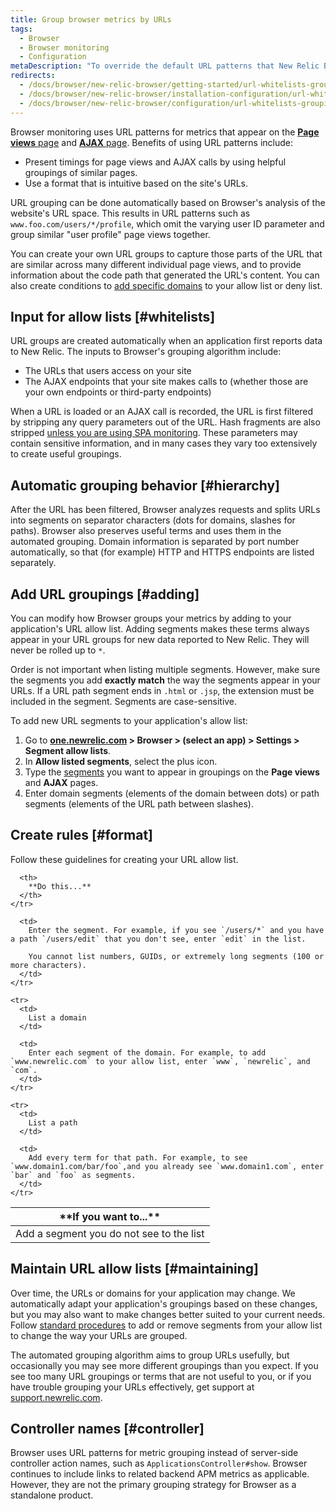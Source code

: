 ```yaml
---
title: Group browser metrics by URLs
tags:
  - Browser
  - Browser monitoring
  - Configuration
metaDescription: "To override the default URL patterns that New Relic Browser uses to group metrics, add URLs to your allow list in the Browser Settings."
redirects:
  - /docs/browser/new-relic-browser/getting-started/url-whitelists-grouping-browser-metrics
  - /docs/browser/new-relic-browser/installation-configuration/url-whitelists-grouping-browser-metrics
  - /docs/browser/new-relic-browser/configuration/url-whitelists-grouping-browser-metrics
---
```


Browser monitoring uses URL patterns for metrics that appear on the [**Page views** page](/docs/browser/new-relic-browser/additional-standard-features/page-views-insights-your-sites-popularity) and [**AJAX** page](/docs/browser/new-relic-browser/browser-pro-features/ajax-dashboard-identifying-time-consuming-calls). Benefits of using URL patterns include:

* Present timings for page views and AJAX calls by using helpful groupings of similar pages.
* Use a format that is intuitive based on the site's URLs.

URL grouping can be done automatically based on Browser's analysis of the website's URL space. This results in URL patterns such as `www.foo.com/users/*/profile`, which omit the varying user ID parameter and group similar "user profile" page views together.

You can create your own URL groups to capture those parts of the URL that are similar across many different individual page views, and to provide information about the code path that generated the URL's content. You can also create conditions to [add specific domains](/docs/browser/new-relic-browser/installation-configuration/monitor-or-block-specific-domains) to your allow list or deny list.

## Input for allow lists [#whitelists]

URL groups are created automatically when an application first reports data to New Relic. The inputs to Browser's grouping algorithm include:

* The URLs that users access on your site
* The AJAX endpoints that your site makes calls to (whether those are your own endpoints or third-party endpoints)

When a URL is loaded or an AJAX call is recorded, the URL is first filtered by stripping any query parameters out of the URL. Hash fragments are also stripped [unless you are using SPA monitoring](/docs/browser/single-page-app-monitoring/use-spa-data/understand-spa-data-collection). These parameters may contain sensitive information, and in many cases they vary too extensively to create useful groupings.

## Automatic grouping behavior [#hierarchy]

After the URL has been filtered, Browser analyzes requests and splits URLs into segments on separator characters (dots for domains, slashes for paths). Browser also preserves useful terms and uses them in the automated grouping. Domain information is separated by port number automatically, so that (for example) HTTP and HTTPS endpoints are listed separately.

## Add URL groupings [#adding]

You can modify how Browser groups your metrics by adding to your application's URL allow list. Adding segments makes these terms always appear in your URL groups for new data reported to New Relic. They will never be rolled up to `*`.

Order is not important when listing multiple segments. However, make sure the segments you add **exactly match** the way the segments appear in your URLs. If a URL path segment ends in `.html` or `.jsp`, the extension must be included in the segment. Segments are case-sensitive.

To add new URL segments to your application's allow list:

1. Go to **[one.newrelic.com](https://one.newrelic.com) > Browser > (select an app) > Settings > Segment allow lists**.
2. In **Allow listed segments**, select the plus <Icon name="fe-plus-circle"/>
   icon.
3. Type the [segments](#format) you want to appear in groupings on the **Page views** and **AJAX** pages.
4. Enter domain segments (elements of the domain between dots) or path segments (elements of the URL path between slashes).

## Create rules [#format]

Follow these guidelines for creating your URL allow list.

<table>
  <thead>
    <tr id="segments">
      <th width={200}>
        **If you want to...**
      </th>

      <th>
        **Do this...**
      </th>
    </tr>
  </thead>

  <tbody>
    <tr>
      <td>
        Add a segment you do not see to the list
      </td>

      <td>
        Enter the segment. For example, if you see `/users/*` and you have a path `/users/edit` that you don't see, enter `edit` in the list.

        You cannot list numbers, GUIDs, or extremely long segments (100 or more characters).
      </td>
    </tr>

    <tr>
      <td>
        List a domain
      </td>

      <td>
        Enter each segment of the domain. For example, to add `www.newrelic.com` to your allow list, enter `www`, `newrelic`, and `com`.
      </td>
    </tr>

    <tr>
      <td>
        List a path
      </td>

      <td>
        Add every term for that path. For example, to see `www.domain1.com/bar/foo`,and you already see `www.domain1.com`, enter `bar` and `foo` as segments.
      </td>
    </tr>
  </tbody>
</table>

## Maintain URL allow lists [#maintaining]

Over time, the URLs or domains for your application may change. We automatically adapt your application's groupings based on these changes, but you may also want to make changes better suited to your current needs. Follow [standard procedures](#adding) to add or remove segments from your allow list to change the way your URLs are grouped.

The automated grouping algorithm aims to group URLs usefully, but occasionally you may see more different groupings than you expect. If you see too many URL groupings or terms that are not useful to you, or if you have trouble grouping your URLs effectively, get support at [support.newrelic.com](https://support.newrelic.com/home).

## Controller names [#controller]

Browser uses URL patterns for metric grouping instead of server-side controller action names, such as `ApplicationsController#show`. Browser continues to include links to related backend APM metrics as applicable. However, they are not the primary grouping strategy for Browser as a standalone product.

